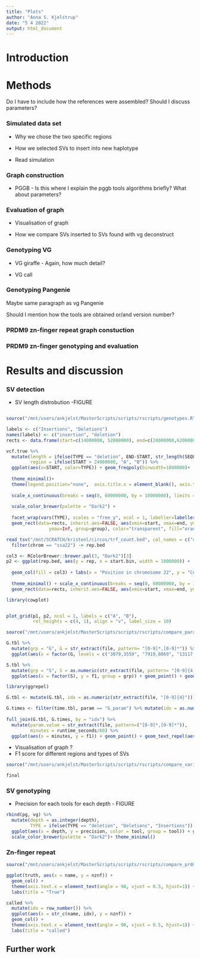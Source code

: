 ```yaml
---
title: "Plots"
author: "Anna S. Kjelstrup"
date: "5 4 2022"
output: html_document
---
```



# Introduction




# Methods

Do I have to include how the references were assembled?
Should I discuss parameters?

### Simulated data set

- Why we chose the two specific regions

- How we selected SVs to insert into new haplotype

- Read simulation

###  Graph construction

- PGGB - Is this where I explain the pggb tools algorithms briefly? What about parameters?


### Evaluation of graph

- Visualisation of graph 

- How we compare SVs inserted to SVs found with vg deconstruct

###  Genotyping VG

- VG giraffe - Again, how much detail?


- VG call

###  Genotyping Pangenie 

Maybe same paragraph as vg
Pangenie

Should I mention how the tools are obtained or/and version number?

### PRDM9 zn-finger repeat graph constuction

### PRDM9 zn-finger genotyping and evaluation 



# Results and discussion

### SV detection

- SV length distrobution -FIGURE

```r


```



```r
source("/mnt/users/ankjelst/MasterScripts/scripts/rscripts/genotypes.R")

labels <- c("Insertions", "Deletions")
names(labels) <- c("insertion", "deletion")
rects <- data.frame(start=c(14000000, 52000000), end=c(24000000,62000000), group=seq_along(c(14000000, 52000000)))

vcf.true %>% 
  mutate(length = ifelse(TYPE == "deletion", END-START, str_length(SEQUENCE)),
         region = ifelse(START > 24000000, "A", "B")) %>%
  ggplot(aes(x=START, color=TYPE)) + geom_freqpoly(binwidth=1000000)+ 
  
  theme_minimal()+ 
  theme(legend.position="none",  axis.title.x = element_blank(), axis.text.x = element_blank()) + labs(y = "Count")+
  
  scale_x_continuous(breaks = seq(0, 60000000, by = 10000000), limits = c(-1000000, 64000000), labels = c("0Mbp", "10Mbp", "20Mbp", "30Mbp", "40Mbp", "50Mbp", "60Mbp"))+
  
  scale_color_brewer(palette = "Dark2") +
  
  facet_wrap(vars(TYPE), scales = "free_y", ncol = 1, labeller=labeller(TYPE=labels))+
  geom_rect(data=rects, inherit.aes=FALSE, aes(xmin=start, xmax=end, ymin=-Inf,
                ymax=Inf, group=group), color="transparent", fill="orange", alpha=0.1) -> p1


```




```r
read_tsv("/mnt/SCRATCH/kristenl/circos/trf_count.bed", col_names = c("chrom", "start.bin", "end.bin", "rep")) %>% 
  filter(chrom == "ssa22") -> rep.bed

col3 <- RColorBrewer::brewer.pal(3, "Dark2")[3] 
p2 <- ggplot(rep.bed, aes(y = rep, x = start.bin, width = 1000000)) +
  
  geom_col(fill = col3) + labs(x = "Position in chromosome 22", y = "Count") +
  
  theme_minimal() + scale_x_continuous(breaks = seq(0, 60000000, by = 10000000), limits = c(-1000000, 64000000), labels = c("0Mbp", "10Mbp", "20Mbp", "30Mbp", "40Mbp", "50Mbp", "60Mbp")) + 
  geom_rect(data=rects, inherit.aes=FALSE, aes(xmin=start, xmax=end, ymin=-Inf, ymax=Inf, group=group), color="transparent", fill="orange", alpha=0.1)

```



```r
library(cowplot)


plot_grid(p1, p2, ncol = 1, labels = c("A", "B"), 
          rel_heights = c(4, 1), align = "v", label_size = 10)


```


```r
source("/mnt/users/ankjelst/MasterScripts/scripts/rscripts/compare_parameters.R")

G.tbl %>% 
  mutate(grp = "G", G = str_extract(file, pattern= "[0-9]*,[0-9]*")) %>% 
  ggplot(aes(x = factor(G, levels = c("3079,3559", "7919,8069", "13117,13219", "18100,18200", "25000,25100")), y = f1, group = grp)) + geom_point() + geom_line()

```

```r
S.tbl %>% 
  mutate(grp = "S", S = as.numeric(str_extract(file, pattern= "[0-9]{4,7}"))) %>% 
  ggplot(aes(x = factor(S), y = f1, group = grp)) + geom_point() + geom_line()
```

```r
library(ggrepel)
```

```r

G.tbl <- mutate(G.tbl, idx = as.numeric(str_extract(file, "[0-9]{4}")))

G.times <- filter(time.tbl, param == "G_param") %>% mutate(idx = as.numeric(str_extract(param.value, "[0-9]{4}")))
  
full_join(G.tbl, G.times, by = "idx") %>% 
  mutate(param.value = str_extract(file, pattern=("[0-9]*,[0-9]*")),
         minutes = runtime_seconds/60) %>% 
  ggplot(aes(x = minutes, y = f1)) + geom_point() + geom_text_repel(aes(label = param.value),segment.color = 'grey50', arrow = T)

```



- Visualisation of graph ?
- F1 score for different regions and types of SVs

```r
source("/mnt/users/ankjelst/MasterScripts/scripts/rscripts/compare_variants.R")

final

```



### SV genotyping

 - Precision for each tools for each depth - FIGURE
 
 
```r
rbind(pg, vg) %>% 
  mutate(depth = as.integer(depth),
         TYPE = ifelse(TYPE == "deletion", "Deletions", "Insertions")) %>% 
  ggplot(aes(x = depth, y = precision, color = tool, group = tool)) + geom_line() + facet_wrap(vars(TYPE)) +
  scale_color_brewer(palette = "Dark2")+ theme_minimal()
```


### Zn-finger repeat


```r
source("/mnt/users/ankjelst/MasterScripts/scripts/rscripts/compare_prdm9znf.R")

ggplot(truth, aes(x = name, y = nznf)) + 
  geom_col() +
  theme(axis.text.x = element_text(angle = 90, vjust = 0.5, hjust=1)) +
  labs(title = "True")

```


```r

called %>% 
  mutate(idx = row_number()) %>% 
  ggplot(aes(x = str_c(name, idx), y = nznf)) + 
  geom_col() +
  theme(axis.text.x = element_text(angle = 90, vjust = 0.5, hjust=1)) +
  labs(title = "called")
```



## Further work
